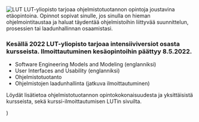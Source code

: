 
<ContentContainer>

<ModuleHeader>
<img src="/static/images/LUT-LOGO-WHITE-PNG.png" style={{width: "100%"}} alt="LUT" />
</ModuleHeader>

<ModuleDescriptionText>
LUT-yliopisto tarjoaa ohjelmistotuotannon opintoja joustavina etäopintoina. Opinnot sopivat sinulle, jos sinulla on hieman ohjelmointitaustaa ja haluat täydentää ohjelmistoihin liittyvää suunnittelun, prosessien tai laadunhallinnan osaamistasi.
</ModuleDescriptionText>

</ContentContainer>

<CustomModuleContent>

### Kesällä 2022 LUT-yliopisto tarjoaa intensiiviversiot osasta kursseista. Ilmoittautuminen kesäopintoihin päättyy 8.5.2022.

- Software Engineering Models and Modeling (englanniksi)
- User Interfaces and Usability (englanniksi)
- Ohjelmistotuotanto
- Ohjelmistojen laadunhallinta (jatkuva ilmoittautuminen)

Löydät lisätietoa ohjelmistotuotannon opintokokonaisuudesta ja yksittäisistä kursseista, sekä kurssi-ilmoittautumisen <OutboundLink eventLabel="custommodulesite: LUT" to="https://www.lut.fi/ko/opiskelu/avoin-yliopisto/ohjelmistotuotanto">LUTin sivuilta</OutboundLink>.
</CustomModuleContent>

  <CustomModule children={children} backgroundColor="#000000" />
)